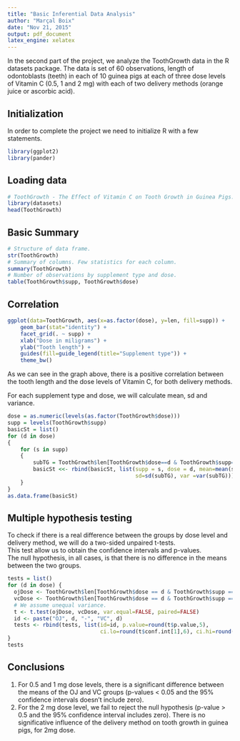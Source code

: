 ```yaml
---
title: "Basic Inferential Data Analysis"
author: "Marçal Boix"
date: "Nov 21, 2015"
output: pdf_document
latex_engine: xelatex
---
```


In the second part of the project, we analyze the ToothGrowth data in the R datasets package. The data is set of 60 observations, length of odontoblasts (teeth) in each of 10 guinea pigs at each of three dose levels of Vitamin C (0.5, 1 and 2 mg) with each of two delivery methods (orange juice or ascorbic acid).

## Initialization
In order to complete the project we need to initialize R with a few statements.
```r
library(ggplot2)
library(pander)
```

## Loading data
```r
# ToothGrowth - The Effect of Vitamin C on Tooth Growth in Guinea Pigs.
library(datasets)
head(ToothGrowth)
```

## Basic Summary
```r
# Structure of data frame.
str(ToothGrowth)
# Summary of columns. Few statistics for each column.
summary(ToothGrowth)
# Number of observations by supplement type and dose.
table(ToothGrowth$supp, ToothGrowth$dose)
```

## Correlation
```r
ggplot(data=ToothGrowth, aes(x=as.factor(dose), y=len, fill=supp)) +
    geom_bar(stat="identity") +
    facet_grid(. ~ supp) +
    xlab("Dose in miligrams") +
    ylab("Tooth length") +
    guides(fill=guide_legend(title="Supplement type")) +
    theme_bw()
```

As we can see in the graph above, there is a positive correlation between the tooth length and the dose levels of Vitamin C, for both delivery methods.  

For each supplement type and dose, we will calculate mean, sd and variance.
```r
dose = as.numeric(levels(as.factor(ToothGrowth$dose)))
supp = levels(ToothGrowth$supp)
basicSt = list()
for (d in dose)
{
    for (s in supp)
    {
        subTG = ToothGrowth$len[ToothGrowth$dose==d & ToothGrowth$supp==s]
        basicSt <<- rbind(basicSt, list(supp = s, dose = d, mean=mean(subTG), 
                                        sd=sd(subTG), var =var(subTG)))
    }
}
as.data.frame(basicSt)
```

## Multiple hypothesis testing
To check if there is a real difference between the groups by dose level and delivery method, we will do a two-sided unpaired t-tests.  
This test allow us to obtain the confidence intervals and p-values.  
The null hypothesis, in all cases, is that there is no difference in the means between the two groups.
```r
tests = list()
for (d in dose) {
  ojDose <- ToothGrowth$len[ToothGrowth$dose == d & ToothGrowth$supp == "OJ"]
  vcDose <- ToothGrowth$len[ToothGrowth$dose == d & ToothGrowth$supp == "VC"]
  # We assume unequal variance.
  t <- t.test(ojDose, vcDose, var.equal=FALSE, paired=FALSE)
  id <- paste("OJ", d, "-", "VC", d)
  tests <- rbind(tests, list(id=id, p.value=round(t$p.value,5), 
                             ci.lo=round(t$conf.int[1],6), ci.hi=round(t$conf.int[2],6)))
}
tests
```

## Conclusions
#. For 0.5 and 1 mg dose levels, there is a significant difference between the means of the OJ and VC groups (p-values < 0.05  and the 95% confidence intervals doesn't include zero).
#. For the 2 mg dose level, we fail to reject the null hypothesis  (p-value > 0.5 and the 95% confidence interval includes zero). There is no significative influence of the delivery method on tooth growth in guinea pigs, for 2mg dose.
